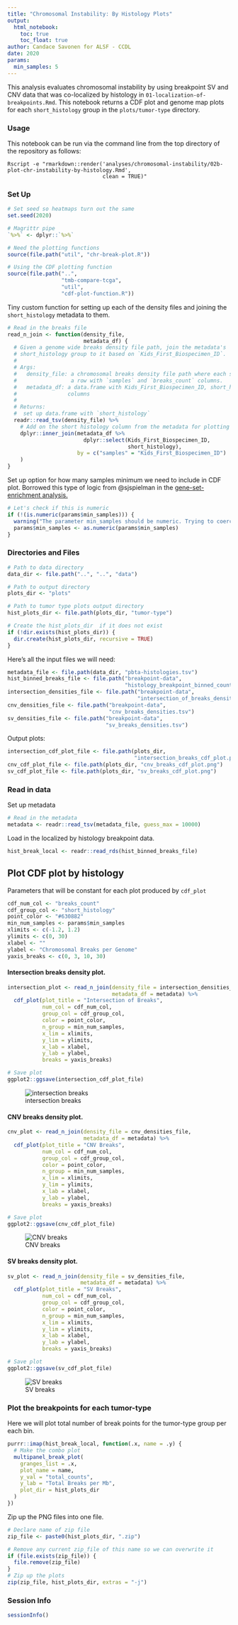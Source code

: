 ```yaml
---
title: "Chromosomal Instability: By Histology Plots"
output:   
  html_notebook: 
    toc: true
    toc_float: true
author: Candace Savonen for ALSF - CCDL
date: 2020
params:
  min_samples: 5
---
```


This analysis evaluates chromosomal instability by using breakpoint SV and CNV 
data that was co-localized by histology in `01-localization-of-breakpoints.Rmd`. 
This notebook returns a CDF plot and genome map plots for each `short_histology` 
group in the `plots/tumor-type` directory.

### Usage

This notebook can be run via the command line from the top directory of the 
repository as follows:

```
Rscript -e "rmarkdown::render('analyses/chromosomal-instability/02b-plot-chr-instability-by-histology.Rmd', 
                              clean = TRUE)"
```

### Set Up

```r
# Set seed so heatmaps turn out the same
set.seed(2020)

# Magrittr pipe
`%>%` <- dplyr::`%>%`

# Need the plotting functions
source(file.path("util", "chr-break-plot.R"))

# Using the CDF plotting function
source(file.path("..", 
                 "tmb-compare-tcga", 
                 "util", 
                 "cdf-plot-function.R"))
```

Tiny custom function for setting up each of the density files and joining the 
`short_histology` metadata to them. 

```r
# Read in the breaks file
read_n_join <- function(density_file, 
                        metadata_df) {
  # Given a genome wide breaks density file path, join the metadata's 
  # short_histology group to it based on `Kids_First_Biospecimen_ID`.
  #
  # Args:
  #   density_file: a chromosomal breaks density file path where each sample is
  #                 a row with `samples` and `breaks_count` columns. 
  #   metadata_df: a data.frame with Kids_First_Biospecimen_ID, short_histology
  #                columns
  #   
  # Returns:
  #  set up data.frame with `short_histology`
  readr::read_tsv(density_file) %>%
    # Add on the short histology column from the metadata for plotting purposes
    dplyr::inner_join(metadata_df %>%
                        dplyr::select(Kids_First_Biospecimen_ID, 
                                      short_histology),
                      by = c("samples" = "Kids_First_Biospecimen_ID")
    )
}
```

Set up option for how many samples minimum we need to include in CDF plot. 
Borrowed this type of logic from @sjspielman in the [gene-set-enrichment analysis.](https://github.com/AlexsLemonade/OpenPBTA-analysis/blob/ee1283991d30237a6a04be8fc6fec7672844133b/analyses/gene-set-enrichment-analysis/02-model-gsea.Rmd#L55)

```r
# Let's check if this is numeric
if (!(is.numeric(params$min_samples))) {
  warning("The parameter min_samples should be numeric. Trying to coerce to numeric.")
  params$min_samples <- as.numeric(params$min_samples)
} 
```

### Directories and Files

```r
# Path to data directory
data_dir <- file.path("..", "..", "data")

# Path to output directory
plots_dir <- "plots"

# Path to tumor type plots output directory
hist_plots_dir <- file.path(plots_dir, "tumor-type")

# Create the hist_plots_dir  if it does not exist
if (!dir.exists(hist_plots_dir)) {
  dir.create(hist_plots_dir, recursive = TRUE)
}
```

Here's all the input files we will need: 

```r
metadata_file <- file.path(data_dir, "pbta-histologies.tsv")
hist_binned_breaks_file <- file.path("breakpoint-data", 
                                     "histology_breakpoint_binned_counts.RDS")
intersection_densities_file <- file.path("breakpoint-data", 
                                         "intersection_of_breaks_densities.tsv")
cnv_densities_file <- file.path("breakpoint-data", 
                                "cnv_breaks_densities.tsv")
sv_densities_file <- file.path("breakpoint-data", 
                               "sv_breaks_densities.tsv")
```

Output plots: 

```r
intersection_cdf_plot_file <- file.path(plots_dir, 
                                        "intersection_breaks_cdf_plot.png")
cnv_cdf_plot_file <- file.path(plots_dir, "cnv_breaks_cdf_plot.png")
sv_cdf_plot_file <- file.path(plots_dir, "sv_breaks_cdf_plot.png")
```

### Read in data 

Set up metadata

```r
# Read in the metadata
metadata <- readr::read_tsv(metadata_file, guess_max = 10000)
```

Load in the localized by histology breakpoint data. 

```r
hist_break_local <- readr::read_rds(hist_binned_breaks_file)
```

## Plot CDF plot by histology

Parameters that will be constant for each plot produced by `cdf_plot`

```r
cdf_num_col <- "breaks_count"
cdf_group_col <- "short_histology"
point_color <- "#630882"
min_num_samples <- params$min_samples
xlimits <- c(-1.2, 1.2)
ylimits <- c(0, 30)
xlabel <- ""
ylabel <- "Chromosomal Breaks per Genome"
yaxis_breaks <- c(0, 3, 10, 30)
```

#### Intersection breaks density plot. 

```r
intersection_plot <- read_n_join(density_file = intersection_densities_file, 
                                 metadata_df = metadata) %>% 
  cdf_plot(plot_title = "Intersection of Breaks",
           num_col = cdf_num_col,
           group_col = cdf_group_col,
           color = point_color,
           n_group = min_num_samples,
           x_lim = xlimits,
           y_lim = ylimits,
           x_lab = xlabel,
           y_lab = ylabel, 
           breaks = yaxis_breaks)

# Save plot
ggplot2::ggsave(intersection_cdf_plot_file)
```
![intersection breaks](plots/intersection_breaks_cdf_plot.png)

#### CNV breaks density plot. 

```r
cnv_plot <- read_n_join(density_file = cnv_densities_file, 
                        metadata_df = metadata) %>% 
  cdf_plot(plot_title = "CNV Breaks",
           num_col = cdf_num_col,
           group_col = cdf_group_col,
           color = point_color,
           n_group = min_num_samples,
           x_lim = xlimits,
           y_lim = ylimits,
           x_lab = xlabel,
           y_lab = ylabel, 
           breaks = yaxis_breaks)

# Save plot
ggplot2::ggsave(cnv_cdf_plot_file)
```

![CNV breaks](plots/cnv_breaks_cdf_plot.png)

#### SV breaks density plot. 

```r
sv_plot <- read_n_join(density_file = sv_densities_file, 
                       metadata_df = metadata) %>% 
  cdf_plot(plot_title = "SV Breaks",
           num_col = cdf_num_col,
           group_col = cdf_group_col,
           color = point_color,
           n_group = min_num_samples,
           x_lim = xlimits,
           y_lim = ylimits,
           x_lab = xlabel,
           y_lab = ylabel, 
           breaks = yaxis_breaks)

# Save plot
ggplot2::ggsave(sv_cdf_plot_file)
```

![SV breaks](plots/sv_breaks_cdf_plot.png)

### Plot the breakpoints for each tumor-type

Here we will plot total number of break points for the tumor-type group per 
each bin.

```r
purrr::imap(hist_break_local, function(.x, name = .y) {
  # Make the combo plot
  multipanel_break_plot(
    granges_list = .x,
    plot_name = name,
    y_val = "total_counts",
    y_lab = "Total Breaks per Mb",
    plot_dir = hist_plots_dir
  )
})
```

Zip up the PNG files into one file. 

```r
# Declare name of zip file
zip_file <- paste0(hist_plots_dir, ".zip")

# Remove any current zip_file of this name so we can overwrite it
if (file.exists(zip_file)) {
  file.remove(zip_file)
}
# Zip up the plots
zip(zip_file, hist_plots_dir, extras = "-j")
```

### Session Info

```r
sessionInfo()
```
